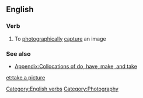 ==English==

===Verb===
{{en-verb|inf=to [[take]] a [[picture]]|takes a picture|taking a picture|took a picture|taken a picture}}

# {{idiom}} To [[photographically]] [[capture]] an image

===See also===
*[[Appendix:Collocations of do, have, make, and take]]

[[Category:English verbs]]
[[Category:Photography]]

[[et:take a picture]]